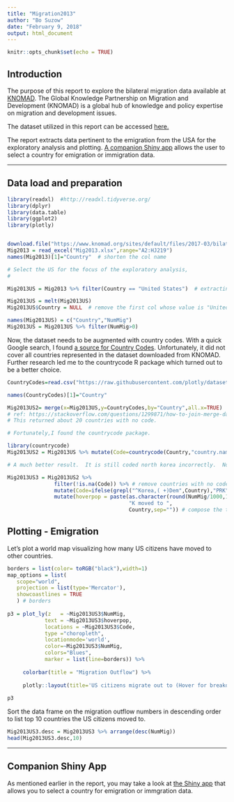 ```yaml
---
title: "Migration2013"
author: "Bo Suzow"
date: "February 9, 2018"
output: html_document
---
```


```r
knitr::opts_chunk$set(echo = TRUE)
```

## Introduction

The purpose of this report to explore the bilateral migration data available at [KNOMAD](https://www.knomad.org/data/migration/emigration). The Global Knowledge Partnership on Migration and Development (KNOMAD) is a global hub of knowledge and policy expertise on migration and development issues.

The dataset utilized in this report can be accessed  [here.](https://www.knomad.org/sites/default/files/2017-03/bilateralmigrationmatrix20130.xlsx)

The report extracts data pertinent to the emigration from the USA for the exploratory analysis and plotting.  [A companion Shiny app](http://www.tinyurl.com/bsuzow/MIG2013) allows the user to select a country for emigration or immigration data. 

***
## Data load and preparation

```r

library(readxl)  #http://readxl.tidyverse.org/
library(dplyr)
library(data.table)
library(ggplot2)
library(plotly)


download.file("https://www.knomad.org/sites/default/files/2017-03/bilateralmigrationmatrix20130.xlsx","Mig2013.xlsx", mode="wb")
Mig2013 = read_excel("Mig2013.xlsx",range="A2:HJ219")
names(Mig2013)[1]="Country"  # shorten the col name

# Select the US for the focus of the exploratory analysis, 
#    

Mig2013US = Mig2013 %>% filter(Country == "United States")  # extracting data points pertinent to US

Mig2013US = melt(Mig2013US)
Mig2013US$Country = NULL  # remove the first col whose value is "United States" for all rows, thus meaningless

names(Mig2013US) = c("Country","NumMig")
Mig2013US = Mig2013US %>% filter(NumMig>0)

```

Now, the dataset needs to be augmented with country codes. With a quick Google search, I found [a source for Country Codes](https://raw.githubusercontent.com/plotly/datasets/master/2014_world_gdp_with_codes.csv). Unfortunately, it did not cover all countries represented in the dataset downloaded from KNOMAD. Further research led me to the countrycode R package which turned out to be a better choice.

```r

CountryCodes=read.csv("https://raw.githubusercontent.com/plotly/datasets/master/2014_world_gdp_with_codes.csv")

names(CountryCodes)[1]="Country"

Mig2013US2= merge(x=Mig2013US,y=CountryCodes,by="Country",all.x=TRUE)
# ref: https://stackoverflow.com/questions/1299871/how-to-join-merge-data-frames-inner-outer-left-right
# This returned about 20 countries with no code.

# Fortunately,I found the countrycode package. 

library(countrycode)
Mig2013US2 = Mig2013US %>% mutate(Code=countrycode(Country,"country.name","iso3c"))

# A much better result.  It is still coded north korea incorrectly.  No country codes for Other North and Other South.  This should be noted in the Shiny app.

Mig2013US3 = Mig2013US2 %>% 
               filter(!is.na(Code)) %>% # remove countries with no code
               mutate(Code=ifelse(grepl("^Korea,( +)Dem",Country),"PRK",Code)) %>% # fix north korea's code
               mutate(hoverpop = paste(as.character(round(NumMig/1000,1)),
                                       "K moved to ",
                                       Country,sep="")) # compose the tooltip text


```

## Plotting - Emigration

Let's plot a world map visualizing how many US citizens have moved to other countries.

```r


borders = list(color= toRGB("black"),width=1)
map_options = list(
   scope="world",
   projection = list(type='Mercator'),
   showcoastlines = TRUE
   ) # borders
     
p3 = plot_ly(z   = ~Mig2013US3$NumMig,
            text = ~Mig2013US3$hoverpop,
            locations = ~Mig2013US3$Code,
            type ="choropleth",
            locationmode='world',
            color=~Mig2013US3$NumMig,
            colors="Blues",
            marker = list(line=borders)) %>%
   
     colorbar(title = "Migration Outflow") %>%
   
     plotly::layout(title='US citizens migrate out to (Hover for breakdown)', geo=map_options)
     
p3

```


Sort the data frame on the migration outflow numbers in descending order to list top 10 countries the US citizens moved to.


```r

Mig2013US3.desc = Mig2013US3 %>% arrange(desc(NumMig))
head(Mig2013US3.desc,10)

```

***
## Companion Shiny App

As mentioned earlier in the report, you may take a look at [the Shiny app](http://www.tinyurl.com/bsuzow/MIG2013) that allows you to select a country for emigration or immgration data.





